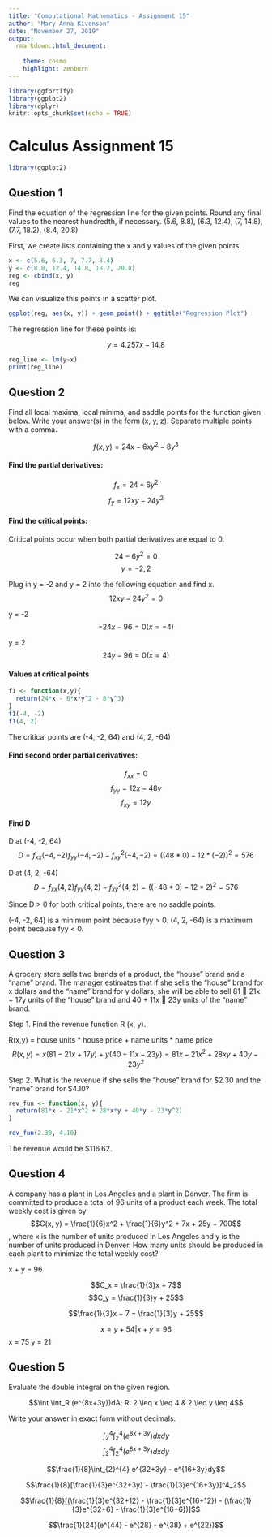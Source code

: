 ```yaml
---
title: "Computational Mathematics - Assignment 15"
author: "Mary Anna Kivenson"
date: "November 27, 2019"
output:
  rmarkdown::html_document:
    
    theme: cosmo 
    highlight: zenburn
---
```


```r
library(ggfortify)
library(ggplot2)
library(dplyr)
knitr::opts_chunk$set(echo = TRUE)
```


# Calculus Assignment 15 {.tabset}

```r
library(ggplot2)
```


## Question 1

Find the equation of the regression line for the given points. Round any final values to the nearest hundredth, if necessary.
(5.6, 8.8), (6.3, 12.4), (7, 14.8), (7.7, 18.2), (8.4, 20.8)

First, we create lists containing the x and y values of the given points.

```r
x <- c(5.6, 6.3, 7, 7.7, 8.4)
y <- c(8.8, 12.4, 14.8, 18.2, 20.8)
reg <- cbind(x, y)
reg
```


We can visualize this points in a scatter plot.

```r
ggplot(reg, aes(x, y)) + geom_point() + ggtitle("Regression Plot")
```


The regression line for these points is:

$$ y = 4.257x - 14.8$$

```r
reg_line <- lm(y~x)
print(reg_line)
```


## Question 2

Find all local maxima, local minima, and saddle points for the function given below. Write your answer(s) in the form (x, y, z). Separate multiple points with a comma.

$$f(x,y) = 24x - 6xy^2 - 8y^3$$


#### Find the partial derivatives:

$$f_x = 24 - 6y^2$$
$$f_y = 12xy - 24y^2$$


#### Find the critical points:

Critical points occur when both partial derivatives are equal to 0.

$$24 - 6y^2 = 0$$
$$y = -2, 2 $$


Plug in y = -2 and y = 2 into the following equation and find x.
$$12xy - 24y^2 = 0$$

y = -2
$$-24x - 96 = 0 (x = -4)$$

y = 2
$$24y - 96 = 0 (x = 4)$$



#### Values at critical points

```r
f1 <- function(x,y){
  return(24*x - 6*x*y^2 - 8*y^3)
}
f1(-4, -2)
f1(4, 2)
```

The critical points are (-4, -2, 64) and (4, 2, -64)


#### Find second order partial derivatives:

$$ f_{xx} = 0$$
$$ f_{yy} = 12x - 48y$$
$$ f_{xy} = 12y $$

#### Find D

D at (-4, -2, 64) 
$$ D = f_{xx}(-4, -2)f_{yy}(-4, -2) - f_{xy}^2(-4, -2) = ((48 * 0) - 12 * (-2))^2 = 576 $$


D at (4, 2, -64)
$$ D = f_{xx}(4, 2)f_{yy}(4, 2) - f_{xy}^2(4, 2) = ((-48 * 0) - 12 * 2)^2 = 576 $$

Since D > 0 for both critical points, there are no saddle points. 

(-4, -2, 64) is a minimum point because fyy > 0.
(4, 2, -64) is a maximum point because fyy < 0.

## Question 3

A grocery store sells two brands of a product, the "house" brand and a "name" brand.  The manager estimates that if she sells the "house" brand for x dollars and the "name" brand for y dollars, she will be able to sell 81  21x + 17y units of the "house" brand and 40 + 11x  23y units of the "name" brand.
 
Step 1. Find the revenue function R (x, y).

R(x,y) = house units * house price + name units * name price 
$$ R(x,y) = x(81 - 21x + 17y) + y(40 + 11x - 23y) = 81x - 21x^2 + 28xy + 40y - 23y^2$$

Step 2. What is the revenue if she sells the "house" brand for \$2.30 and the "name" brand for $4.10?

```r
rev_fun <- function(x, y){
  return(81*x - 21*x^2 + 28*x*y + 40*y - 23*y^2)
}

rev_fun(2.30, 4.10)
```

The revenue would be \$116.62.


## Question 4

A company has a plant in Los Angeles and a plant in Denver. The firm is committed to produce a total of 96 units of a product each week. The total weekly cost is given by 
$$C(x, y) = \frac{1}{6}x^2 + \frac{1}{6}y^2 + 7x + 25y + 700$$
,  where x is the number of units produced in Los Angeles and y is the number of units produced in Denver. How many units should be produced in each plant to minimize the total weekly cost?

x + y = 96

$$C_x = \frac{1}{3}x + 7$$
$$C_y = \frac{1}{3}y + 25$$


$$\frac{1}{3}x + 7 = \frac{1}{3}y + 25$$

$$x = y + 54 | x + y = 96$$
x = 75
y = 21


## Question 5

Evaluate the double integral on the given region. 


$$\int \int_R (e^{8x+3y})dA; R: 2 \leq x \leq 4 & 2 \leq y \leq 4$$

Write your answer in exact form without decimals.

$$\int_{2}^{4} \int_{2}^{4} (e^{8x+3y})dx dy$$
$$\int_{2}^{4} \int_{2}^{4} (e^{8x+3y})dx dy$$

$$\frac{1}{8}\int_{2}^{4} e^{32+3y} - e^{16+3y}dy$$

$$\frac{1}{8}[\frac{1}{3}e^{32+3y} - \frac{1}{3}e^{16+3y}]^4_2$$

$$\frac{1}{8}[(\frac{1}{3}e^{32+12} - \frac{1}{3}e^{16+12}) - (\frac{1}{3}e^{32+6} - \frac{1}{3}e^{16+6})]$$


$$\frac{1}{24}(e^{44} - e^{28} - e^{38} + e^{22})$$
